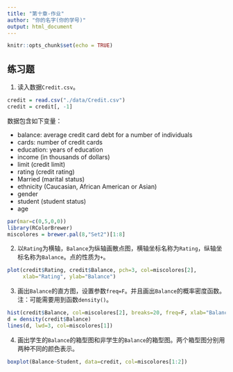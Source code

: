 ---
title: "第十章-作业"
author: "你的名字(你的学号)"
output: html_document
---

```{r setup, include=FALSE}
knitr::opts_chunk$set(echo = TRUE)
```

## 练习题

1. 读入数据`Credit.csv`。
```{r}
credit = read.csv("./data/Credit.csv")
credit = credit[, -1]
```
数据包含如下变量：

- balance: average credit card debt for a number of individuals
- cards: number of credit cards
- education: years of education
- income (in thousands of dollars)
- limit (credit limit)
- rating (credit rating)
- Married (marital status)
- ethnicity (Caucasian, African American or Asian)
- gender
- student (student status)
- age


```{r}
par(mar=c(0,5,0,0))
library(RColorBrewer)
miscolores = brewer.pal(8,"Set2")[1:8]
```

2. 以`Rating`为横轴，`Balance`为纵轴画散点图，横轴坐标名称为`Rating`，纵轴坐标名称为`Balance`。点的性质为`+`。

```{r fig.retina=5, fig.align='center', fig.height=5, fig.width=7}
plot(credit$Rating, credit$Balance, pch=3, col=miscolores[2],
     xlab="Rating", ylab="Balance")
```

3. 画出`Balance`的直方图，设置参数`freq=F`。并且画出`Balance`的概率密度函数。注：可能需要用到函数`density()`。

```{r fig.retina=5, fig.align='center', fig.height=5, fig.width=7}
hist(credit$Balance, col=miscolores[2], breaks=20, freq=F, xlab="Balance", main="Histogram of Balance")
d = density(credit$Balance)
lines(d, lwd=3, col=miscolores[1])
```


4. 画出学生的`Balance`的箱型图和非学生的`Balance`的箱型图。两个箱型图分别用两种不同的颜色表示。

```{r fig.retina=5, fig.align='center', fig.height=5, fig.width=7}
boxplot(Balance~Student, data=credit, col=miscolores[1:2])
```










